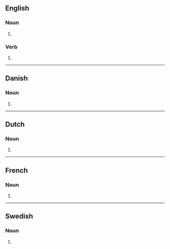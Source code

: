 {{also|slängs}}

==English==

===Noun===
{{head|en|noun form}}

# {{plural of|en|slang}}

===Verb===
{{head|en|verb form}}

# {{en-third-person singular of|slang}}

----

==Danish==

===Noun===
{{head|da|noun form}}
# {{inflection of|da|slang||indef|gen|s}}

----

==Dutch==

===Noun===
{{head|nl|noun form}}

# {{nl-noun form of|pl|slang}}

----

==French==

===Noun===
{{head|fr|noun form|g=m}}

# {{plural of|fr|slang}}

----

==Swedish==

===Noun===
{{head|sv|noun form}}

# {{sv-noun-form-indef-gen|slang}}